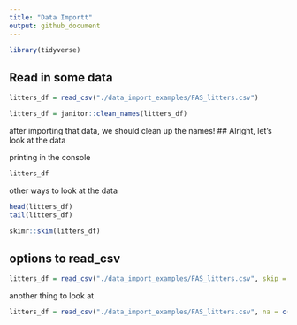 ```yaml
---
title: "Data Importt"
output: github_document
---
```


```r
library(tidyverse)
```

## Read in some data

```r
litters_df = read_csv("./data_import_examples/FAS_litters.csv")

litters_df = janitor::clean_names(litters_df)
```
after importing that data, we should clean up the names!
 ## Alright, let's look at the data
 
 printing in the console
```r

litters_df
```
  other ways to look at the data
```r
head(litters_df)
tail(litters_df)
```
  
```r
skimr::skim(litters_df)
```

## options to read_csv

```r
litters_df = read_csv("./data_import_examples/FAS_litters.csv", skip = 10, col_names = FALSE)
```

another thing to look at
```r
litters_df = read_csv("./data_import_examples/FAS_litters.csv", na = c("", "NA", ".", 999))
```

